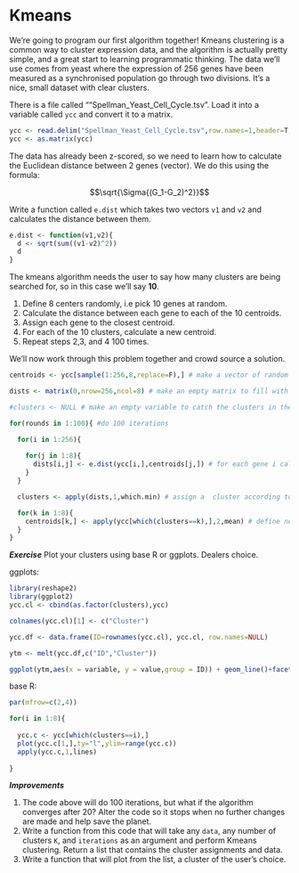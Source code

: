 # Kmeans

We're going to program our first algorithm together! Kmeans clustering is a common way to cluster expression data, and the algorithm is actually pretty simple, and a great start to learning programmatic thinking. The data we'll use comes from yeast where the expression of 256 genes have been measured as a synchronised population go through two divisions. It's a nice, small dataset with clear clusters.

There is a file called ""Spellman_Yeast_Cell_Cycle.tsv". Load it into a variable called `ycc` and convert it to a matrix.

```r
ycc <- read.delim("Spellman_Yeast_Cell_Cycle.tsv",row.names=1,header=T,sep="\t")
ycc <- as.matrix(ycc)
```

The data has already been z-scored, so we need to learn how to calculate the Euclidean distance between 2 genes (vector). We do this using the formula:

$$\sqrt{\Sigma{(G_1-G_2)^2}}$$

Write a function called `e.dist` which takes two vectors `v1` and `v2` and calculates the distance between them.

```r
e.dist <- function(v1,v2){
  d <- sqrt(sum((v1-v2)^2))
  d
}
```

The kmeans algorithm needs the user to say how many clusters are being searched for, so in this case we'll say **10**.

1. Define 8 centers randomly, i.e pick 10 genes at random.
2. Calculate the distance between each gene to each of the 10 centroids.
3. Assign each gene to the closest centroid.
4. For each of the 10 clusters, calculate a new centroid.
5. Repeat steps 2,3, and 4 100 times.

We'll now work through this problem together and crowd source a solution.

```r
centroids <- ycc[sample(1:256,8,replace=F),] # make a vector of random clusters

dists <- matrix(0,nrow=256,ncol=8) # make an empty matrix to fill with distances.

#clusters <- NULL # make an empty variable to catch the clusters in the loop below

for(rounds in 1:100){ #do 100 iterations

  for(i in 1:256){
  
    for(j in 1:8){
      dists[i,j] <- e.dist(ycc[i,],centroids[j,]) # for each gene i calculate the distance to centroid J.
    }
  }

  clusters <- apply(dists,1,which.min) # assign a  cluster according to which centroid is nearest

  for(k in 1:8){
    centroids[k,] <- apply(ycc[which(clusters==k),],2,mean) # define new centroids.
  }
}

```

***Exercise*** Plot your clusters using base R or ggplots. Dealers choice.

ggplots:
```r
library(reshape2)
library(ggplot2)
ycc.cl <- cbind(as.factor(clusters),ycc)

colnames(ycc.cl)[1] <- c("Cluster")

ycc.df <- data.frame(ID=rownames(ycc.cl), ycc.cl, row.names=NULL)

ytm <- melt(ycc.df,c("ID","Cluster"))

ggplot(ytm,aes(x = variable, y = value,group = ID)) + geom_line()+facet_wrap(~ Cluster, ncol = 3)

```

base R:

```r

par(mfrow=c(2,4))

for(i in 1:8){
  
  ycc.c <- ycc[which(clusters==i),]
  plot(ycc.c[1,],ty="l",ylim=range(ycc.c))
  apply(ycc.c,1,lines)
  
}


```

***Improvements***

1. The code above will do 100 iterations, but what if the algorithm converges after 20? Alter the code so it stops when no further changes are made and help save the planet.
2. Write a function from this code that will take any `data`, any number of clusters `K`, and `iterations` as an argument and perform Kmeans clustering. Return a list that contains the cluster assignments and data.
3. Write a function that will plot from the list, a cluster of the user's choice.


